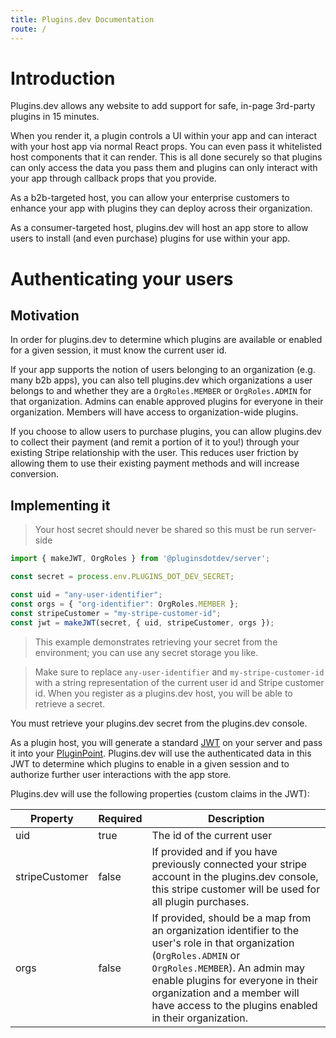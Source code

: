 ```yaml
---
title: Plugins.dev Documentation
route: /
---
```


# Introduction

Plugins.dev allows any website to add support for safe, in-page 3rd-party plugins in 15 minutes.

When you render it, a plugin controls a UI within your app and can interact with your host app via normal React props.
You can even pass it whitelisted host components that it can render.
This is all done securely so that plugins can only access the data you pass them and plugins can only interact with your app through callback props that you provide.

As a b2b-targeted host, you can allow your enterprise customers to enhance your app with plugins they can deploy across their organization.

As a consumer-targeted host, plugins.dev will host an app store to allow users to install (and even purchase) plugins for use within your app.

# Authenticating your users

## Motivation
In order for plugins.dev to determine which plugins are available or enabled for a given session, it must know the current user id.

If your app supports the notion of users belonging to an organization (e.g. many b2b apps), you can also tell plugins.dev which organizations a user belongs to and whether they are a `OrgRoles.MEMBER` or `OrgRoles.ADMIN` for that organization.
Admins can enable approved plugins for everyone in their organization. Members will have access to organization-wide plugins.

If you choose to allow users to purchase plugins, you can allow plugins.dev to collect their payment (and remit a portion of it to you!) through your existing Stripe relationship with the user.
This reduces user friction by allowing them to use their existing payment methods and will increase conversion.

## Implementing it
> Your host secret should never be shared so this must be run server-side

```javascript
import { makeJWT, OrgRoles } from '@pluginsdotdev/server';

const secret = process.env.PLUGINS_DOT_DEV_SECRET;

const uid = "any-user-identifier";
const orgs = { "org-identifier": OrgRoles.MEMBER };
const stripeCustomer = "my-stripe-customer-id";
const jwt = makeJWT(secret, { uid, stripeCustomer, orgs });
```

> This example demonstrates retrieving your secret from the environment; you can use any secret storage you like.

> Make sure to replace `any-user-identifier` and `my-stripe-customer-id` with a string representation of the current user id and Stripe customer id.
When you register as a plugins.dev host, you will be able to retrieve a secret.

<aside class="notice">
You must retrieve your plugins.dev secret from the plugins.dev console.
</aside>

As a plugin host, you will generate a standard [JWT](https://jwt.io/) on your server and pass it into your [PluginPoint](#plugin-point).
Plugins.dev will use the authenticated data in this JWT to determine which plugins to enable in a given session and to authorize further user interactions with the app store.

Plugins.dev will use the following properties (custom claims in the JWT):

Property | Required | Description
--------- | ------- | -----------
uid | true | The id of the current user
stripeCustomer | false | If provided and if you have previously connected your stripe account in the plugins.dev console, this stripe customer will be used for all plugin purchases.
orgs | false | If provided, should be a map from an organization identifier to the user's role in that organization (`OrgRoles.ADMIN` or `OrgRoles.MEMBER`). An admin may enable plugins for everyone in their organization and a member will have access to the plugins enabled in their organization.

